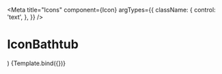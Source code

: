 
<Meta
  title="Icons"
  component={Icon}
  argTypes={{
    className: {
      control: 'text',
    },
  }}
/>

# IconBathtub

  <div className="flex p-2 space-x-4">
    <Icon className={className} />
    <Icon className="icon-medium cursor-pointer hover:bg-selected" />
    <Icon className="icon-white bg-red" />
  </div>
)

<Canvas>
  <Story name="Bathtub">{Template.bind({})}</Story>
</Canvas>

<ArgsTable story="Bathtub" />
